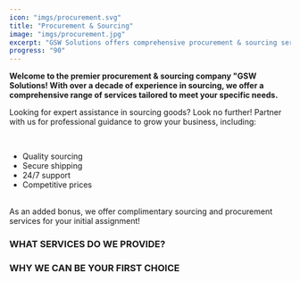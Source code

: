 ```yaml
---
icon: "imgs/procurement.svg"
title: "Procurement & Sourcing"
image: "imgs/procurement.jpg"
excerpt: "GSW Solutions offers comprehensive procurement & sourcing services, including product sourcing, private labeling, photography, quality control, dropshipping, and Amazon FBA shipping."
progress: "90"
---
```


**Welcome to the premier procurement & sourcing company "GSW Solutions! With over a decade of experience in sourcing, we offer a comprehensive range of services tailored to meet your specific needs.**
<br />

Looking for expert assistance in sourcing goods? Look no further! Partner with us for professional guidance to grow your business, including:

<br />

- Quality sourcing
- Secure shipping
- 24/7 support
- Competitive prices
<br />
As an added bonus, we offer complimentary sourcing and procurement services for your initial assignment!

<WidgetsImg client:load />

### **WHAT SERVICES DO WE PROVIDE?**

<WidgetsIcon client:load />

### **WHY WE CAN BE YOUR FIRST CHOICE**

<WidgetsIcon2 client:load />